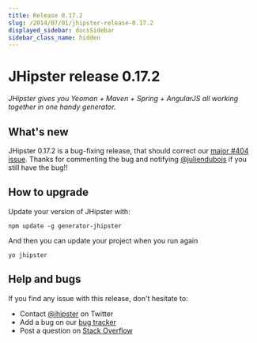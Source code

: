 ```yaml
---
title: Release 0.17.2
slug: /2014/07/01/jhipster-release-0.17.2
displayed_sidebar: docsSidebar
sidebar_class_name: hidden
---
```


JHipster release 0.17.2
==================

*JHipster gives you Yeoman + Maven + Spring + AngularJS all working together in one handy generator.*

What's new
----------

JHipster 0.17.2 is a bug-fixing release, that should correct our [major #404 issue](https://github.com/jhipster/generator-jhipster/issues/404). Thanks for commenting the bug and notifying [@juliendubois](https://twitter.com/juliendubois) if you still have the bug!!

How to upgrade
------------

Update your version of JHipster with:

```
npm update -g generator-jhipster
```

And then you can update your project when you run again

```
yo jhipster
```

Help and bugs
--------------

If you find any issue with this release, don't hesitate to:

- Contact [@jhipster](https://twitter.com/jhipster) on Twitter
- Add a bug on our [bug tracker](https://github.com/jhipster/generator-jhipster/issues?state=open)
- Post a question on [Stack Overflow](http://stackoverflow.com/tags/jhipster/info)
